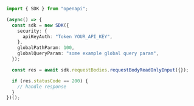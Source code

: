 ```typescript showLineNumbers copy filename="Request Body Read Only Input usage example"
import { SDK } from "openapi";

(async() => {
  const sdk = new SDK({
    security: {
      apiKeyAuth: "Token YOUR_API_KEY",
    },
    globalPathParam: 100,
    globalQueryParam: "some example global query param",
  });

  const res = await sdk.requestBodies.requestBodyReadOnlyInput({});

  if (res.statusCode == 200) {
    // handle response
  }
})();
```
